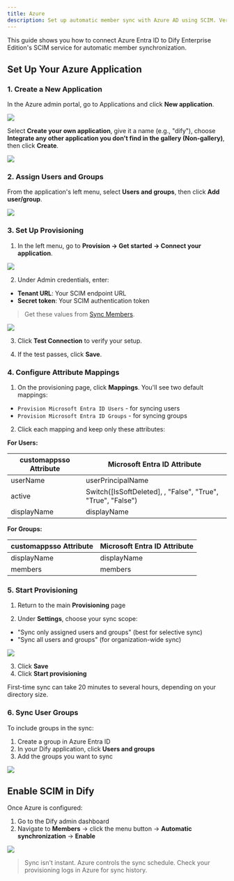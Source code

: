 ```yaml
---
title: Azure
description: Set up automatic member sync with Azure AD using SCIM. Version ≥ v2.7.0
---
```


This guide shows you how to connect Azure Entra ID to Dify Enterprise Edition's SCIM service for automatic member synchronization.

## Set Up Your Azure Application

### 1. Create a New Application

In the Azure admin portal, go to Applications and click **New application**.

![](https://assets-docs.dify.ai/2024/11/4f52715ff661e6c9430af09b4b2a4736.png)

Select **Create your own application**, give it a name (e.g., "dify"), choose **Integrate any other application you don't find in the gallery (Non-gallery)**, then click **Create**.

![](https://assets-docs.dify.ai/2024/11/b823ecfaa94d18ba0ac794cc0290dc7f.png)

### 2. Assign Users and Groups

From the application's left menu, select **Users and groups**, then click **Add user/group**.

![](https://assets-docs.dify.ai/2024/11/ed3c6f5de21c75e2261bf05d055ffb9e.png)

### 3. Set Up Provisioning

1. In the left menu, go to **Provision → Get started → Connect your application**.

![](https://assets-docs.dify.ai/2025/05/f890065efeb5390dcb43e7e7d1c1f5b8.png)

2. Under Admin credentials, enter:

  - **Tenant URL**: Your SCIM endpoint URL
  - **Secret token**: Your SCIM authentication token

  > Get these values from [Sync Members](../sync-team-members).

  ![](https://assets-docs.dify.ai/2025/05/03f1e586bc428538d80b6f5316a293df.png)

3. Click **Test Connection** to verify your setup.

4. If the test passes, click **Save**.

### 4. Configure Attribute Mappings

1. On the provisioning page, click **Mappings**. You'll see two default mappings:

  - `Provision Microsoft Entra ID Users` - for syncing users
  - `Provision Microsoft Entra ID Groups` - for syncing groups

2. Click each mapping and keep only these attributes:

**For Users:**

| customappsso Attribute | Microsoft Entra ID Attribute |
|------------------|------------------------|
| userName | userPrincipalName |
| active | Switch([IsSoftDeleted], , "False", "True", "True", "False") |
| displayName | displayName |

**For Groups:**

| customappsso Attribute | Microsoft Entra ID Attribute |
|------------------|------------------------|
| displayName | displayName |
| members | members |

### 5. Start Provisioning

1. Return to the main **Provisioning** page

2. Under **Settings**, choose your sync scope:
  - "Sync only assigned users and groups" (best for selective sync)
  - "Sync all users and groups" (for organization-wide sync)

  ![](https://assets-docs.dify.ai/2025/05/489e8b8f4091d53ab699ec33199d57a4.png)

3. Click **Save**
4. Click **Start provisioning**

<Note>
  First-time sync can take 20 minutes to several hours, depending on your directory size.
</Note>

### 6. Sync User Groups

To include groups in the sync:

1. Create a group in Azure Entra ID
2. In your Dify application, click **Users and groups**
3. Add the groups you want to sync

![](https://assets-docs.dify.ai/2025/05/af19820dfd75bd6bc00c602009574a77.png)

## Enable SCIM in Dify

Once Azure is configured:

1. Go to the Dify admin dashboard
2. Navigate to **Members** → click the menu button → **Automatic synchronization** → **Enable**

![](https://assets-docs.dify.ai/2025/05/08d3b05fc5dfaa1eb0a6b8bd523ea5f9.png)

> Sync isn't instant. Azure controls the sync schedule. Check your provisioning logs in Azure for sync history.

